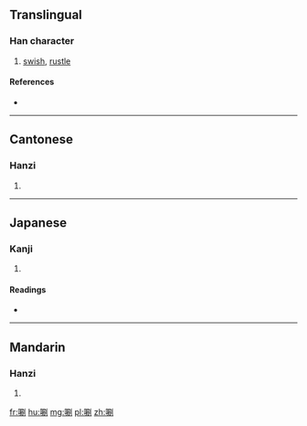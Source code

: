 ==Translingual==

===Han character===
{{Han char|rn=30|rad=口|as=08|sn=11|four=6200<sub>0</sub>|canj=口尸月弓 (RSBN)|ids=⿰[[口]][[刷]]}}

# [[swish]], [[rustle]]

====References====
* {{Han ref|kx=0193.180|dkj=03762|dj=0413.180|hdz=10647.060|uh=5530|ud=21808|bh=D47C|bd=54396}}

----

==Cantonese==

===Hanzi===
{{yue-hanzi|jyut=[[caat3]]|y=chaat3}}

# {{defn|lang=yue|sort=口08}}

----

==Japanese==

===Kanji===
{{ja-kanji|grade=|rs=口08}}

# {{defn|lang=ja|sort=口08}}

====Readings====
* {{ja-readings|on=[[せつ]] (setsu), [[せち]] (sechi), [[さつ]] (satsu)|kun=[[はねつくろふ]] (hanetsukurofu)}}

----

==Mandarin==

===Hanzi===
{{cmn-hanzi|pin=[[jí]] ([[ji2]]), [[shuā]] ([[shua1]]), [[zè]] ([[ze4]])|wg=chi<sup>2</sup>, shua<sup>1</sup>, tse<sup>4</sup>}}

# {{defn|lang=cmn|sort=口08}}

[[fr:唰]]
[[hu:唰]]
[[mg:唰]]
[[pl:唰]]
[[zh:唰]]